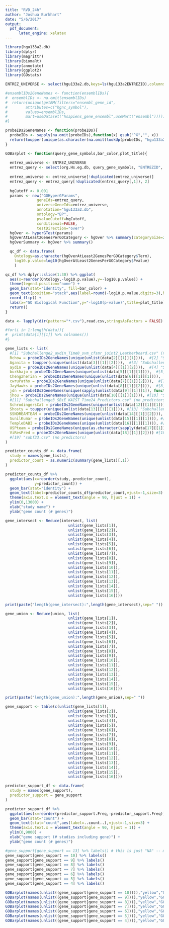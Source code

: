 ```yaml
---
title: "RVD_24h"
author: "Joshua Burkhart"
date: "5/6/2017"
output: 
  pdf_document: 
      latex_engine: xelatex
---
```


```r
library(hgu133a2.db)
library(dplyr)
library(magrittr)
library(biomaRt)
library(annotate)
library(ggplot2)
library(GOstats)
```

```r
ENTREZ_UNIVERSE <- select(hgu133a2.db,keys=ls(hgu133a2ENTREZID),columns="ENTREZID") %>% .[,"ENTREZID"]
```

```r

#ensemblIDs2GeneNames <- function(ensemblIDs){
#  ensemblIDs <- na.omit(ensemblIDs)
#  return(unique(getBM(filters="ensembl_gene_id",
#        attributes=c("hgnc_symbol"),
#        values=ensemblIDs,
#        mart=useDataset("hsapiens_gene_ensembl",useMart("ensembl")))))
#}

probeIDs2GeneNames <- function(probeIDs){
  probeIDs <- sapply(na.omit(probeIDs),function(x) gsub("^X","", x))
  return(toupper(unique(as.character(na.omit(lookUp(probeIDs, "hgu133a2.db", "SYMBOL"))))))
}

GOBarplot <- function(query_gene_symbols,bar_color,plot_title){
  
  entrez_universe <- ENTREZ_UNIVERSE
  entrez_query <- select(org.Hs.eg.db, query_gene_symbols, "ENTREZID", "SYMBOL")
  
  entrez_universe <- entrez_universe[!duplicated(entrez_universe)]
  entrez_query <- entrez_query[!duplicated(entrez_query[,1]), 2]
  
  hgCutoff <- 0.001
  params <- new("GOHyperGParams",
              geneIds=entrez_query,
              universeGeneIds=entrez_universe,
              annotation="hgu133a2.db",
              ontology="BP",
              pvalueCutoff=hgCutoff,
              conditional=FALSE,
              testDirection="over")
  hgOver <- hyperGTest(params)
  hgOverAtLeast2GenesPerGOCategory <- hgOver %>% summary(categorySize=2)
  hgOverSummary <- hgOver %>% summary()

  qc_df <- data.frame(
    Ontology=as.character(hgOverAtLeast2GenesPerGOCategory$Term),
    log10.p.value=log10(hgOverAtLeast2GenesPerGOCategory$Pvalue)
    )

qc_df %>% dplyr::slice(1:30) %>% ggplot(
  aes(x=reorder(Ontology,-log10.p.value),y=-log10.p.value)) +
  theme(legend.position="none") +
  geom_bar(stat="identity", fill=bar_color) +
  geom_text(position="stack",aes(label=round(-log10.p.value,digits=3),hjust=1.1)) +
  coord_flip() +
  labs(x="GO Biological Function",y="-log10(p-value)",title=plot_title) %>%
  return()
}

```

```r
data <- lapply(dir(pattern="*.csv"),read.csv,stringsAsFactors = FALSE)

#for(i in 1:length(data)){
#  print(data[i][[1]] %>% colnames())
#}

gene_lists <- list(
  #[1] "Subchallenge2_aydin_Time0_svm_cfsmr_joint2_Leatherboard.csv" (no predictors)
  Rchow = probeIDs2GeneNames(unique(unlist(data[2][[1]][1]))),  #[2] "Subchallenge2_Rchow_Time24_Predictors.csv"
  Aganita = toupper(unique(unlist(data[3][[1]][2]))),  #[3] "Subchallenge3_Aganita_Time24_Predictors.csv"   
  aydin = probeIDs2GeneNames(unique(unlist(data[4][[1]][2]))),  #[4] "Subchallenge3_aydin_Time24_Predictors.csv"
  burkhajo = probeIDs2GeneNames(unique(unlist(data[5][[1]][1]))),  #[5] "Subchallenge3_burkhajo_Time24_Predictors.csv" 
  ChengzheTian = probeIDs2GeneNames(unique(unlist(data[6][[1]][1]))),  #[6] "Subchallenge3_ChengzheTian_Time24_Predictors.csv"  
  cwruPatho = probeIDs2GeneNames(unique(unlist(data[7][[1]][2]))),  #[7] "Subchallenge3_cwruPatho_Time24_Predictors.csv"
  JayHawks = probeIDs2GeneNames(unique(unlist(data[8][[1]][2]))),  #[8] "Subchallenge3_JayHawks-RVDC_Time24_Predictors.csv" 
  jdn = probeIDs2GeneNames(unique(sapply(unlist(data[9][[1]][1]), function(x) gsub("_max","",x)))),  #[9] "Subchallenge3_jdn_Time24_Predictors.csv"   
  jhou = probeIDs2GeneNames(unique(unlist(data[10][[1]][1]))), #[10] "Subchallenge3_jhou_Time24_Predictors.csv"   
  #[11] "Subchallenge3_SBiE_KAIST_Time24_Predictors.csv" (no predictors)
  SchrodingersCat = probeIDs2GeneNames(unique(unlist(data[12][[1]][1]))), #[12] "Subchallenge3_SchrodingersCat_Time24_Predictors.csv" 
  Shosty = toupper(unique(unlist(data[13][[1]][1]))), #[13] "Subchallenge3_Shosty_UpToHour24_Predictors.csv"  
  SSNDREAMTEAM = probeIDs2GeneNames(unique(unlist(data[14][[1]][2]))), #[14] "Subchallenge3_SSN DREAM TEAM-24_Predictors.csv"     
  SunilKumar = probeIDs2GeneNames(unique(unlist(data[15][[1]][1]))), #[15] "Subchallenge3_SunilKumar_Time24_Predictors.csv"    
  TempleDABI = probeIDs2GeneNames(unique(unlist(data[16][[1]][1]))), #[16] "Subchallenge3_TempleDABI_Time24_Predictors.csv"    
  USPteam = probeIDs2GeneNames(unique(as.character(sapply(data[17][[1]][1], function(x) gsub("\'", "", x))))), #[17] "subchallenge3_USP team_time24_Predictors.csv"    (quotes)
  ViResPred = probeIDs2GeneNames(unique(unlist(data[18][[1]][2]))) #[18] "Subchallenge3_ViResPred_Time24_Predictors.csv"    
  #[19] "subf33.csv" (no predictors)
)

predictor_counts_df <- data.frame(
  study = names(gene_lists),
  predictor_count = as.numeric(summary(gene_lists)[,1])
)

predictor_counts_df %>%
  ggplot(aes(x=reorder(study,-predictor_count),
             y=predictor_count)) + 
  geom_bar(stat="identity") +
  geom_text(label=predictor_counts_df$predictor_count,vjust=-1,size=3) +
  theme(axis.text.x = element_text(angle = 90, hjust = 1)) +
  ylim(0,13000) +
  xlab("study name") +
  ylab("gene count (# genes)")

gene_intersect <- Reduce(intersect, list(
                            unlist(gene_lists[1]),
                            unlist(gene_lists[2]),
                            unlist(gene_lists[3]),
                            unlist(gene_lists[4]),
                            unlist(gene_lists[5]),
                            unlist(gene_lists[6]),
                            unlist(gene_lists[7]),
                            unlist(gene_lists[8]),
                            unlist(gene_lists[9]),
                            unlist(gene_lists[10]),
                            unlist(gene_lists[11]),
                            unlist(gene_lists[12]),
                            unlist(gene_lists[13]),
                            unlist(gene_lists[14]),
                            unlist(gene_lists[15]),
                            unlist(gene_lists[16])))

print(paste("length(gene_intersect):",length(gene_intersect),sep=" "))

gene_union <- Reduce(union, list(
                            unlist(gene_lists[1]),
                            unlist(gene_lists[2]),
                            unlist(gene_lists[3]),
                            unlist(gene_lists[4]),
                            unlist(gene_lists[5]),
                            unlist(gene_lists[6]),
                            unlist(gene_lists[7]),
                            unlist(gene_lists[8]),
                            unlist(gene_lists[9]),
                            unlist(gene_lists[10]),
                            unlist(gene_lists[11]),
                            unlist(gene_lists[12]),
                            unlist(gene_lists[13]),
                            unlist(gene_lists[14]),
                            unlist(gene_lists[15]),
                            unlist(gene_lists[16])))

print(paste("length(gene_union):",length(gene_union),sep=" "))

gene_support <- table(c(unlist(gene_lists[1]),
                            unlist(gene_lists[2]),
                            unlist(gene_lists[3]),
                            unlist(gene_lists[4]),
                            unlist(gene_lists[5]),
                            unlist(gene_lists[6]),
                            unlist(gene_lists[7]),
                            unlist(gene_lists[8]),
                            unlist(gene_lists[9]),
                            unlist(gene_lists[10]),
                            unlist(gene_lists[11]),
                            unlist(gene_lists[12]),
                            unlist(gene_lists[13]),
                            unlist(gene_lists[14]),
                            unlist(gene_lists[15]),
                            unlist(gene_lists[16])))

predictor_support_df <- data.frame(
  study = names(gene_support),
  predictor_support = gene_support
)

predictor_support_df %>%
  ggplot(aes(x=reorder(predictor_support.Freq,-predictor_support.Freq))) + 
  geom_bar(stat="count") +
  geom_text(stat="count",aes(label=..count..),vjust=-1,size=3) + 
  theme(axis.text.x = element_text(angle = 90, hjust = 1)) +
  ylim(0,9000) +
  xlab("gene support (# studies including gene)") +
  ylab("gene count (# genes)")

#gene_support[gene_support == 13] %>% labels() # this is just "NA" -- maybe some studies include this as a text string?
gene_support[gene_support == 10] %>% labels()
gene_support[gene_support == 9] %>% labels()
gene_support[gene_support == 8] %>% labels()
gene_support[gene_support == 7] %>% labels()
gene_support[gene_support == 6] %>% labels()
gene_support[gene_support == 5] %>% labels()
gene_support[gene_support == 4] %>% labels()

GOBarplot(names(unlist((gene_support[gene_support == 10]))),"yellow","GO Biological Processes supported by 10 studies")
GOBarplot(names(unlist((gene_support[gene_support == 9]))),"yellow","GO Biological Processes supported by 9 studies")
GOBarplot(names(unlist((gene_support[gene_support == 8]))),"yellow","GO Biological Processes supported by 8 studies")
GOBarplot(names(unlist((gene_support[gene_support == 7]))),"yellow","GO Biological Processes supported by 7 studies")
GOBarplot(names(unlist((gene_support[gene_support == 6]))),"yellow","GO Biological Processes supported by 6 studies")
GOBarplot(names(unlist((gene_support[gene_support == 5]))),"yellow","GO Biological Processes supported by 5 studies")
GOBarplot(names(unlist((gene_support[gene_support == 4]))),"yellow","GO Biological Processes supported by 4 studies")

```